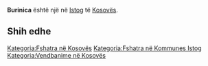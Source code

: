 {{Fshat në 
 | Emri                = Burinica
 | EmriAlt                = 
 | NAME_SHORT_FORM=      
 | NAME_GENERIC=      
 | NAME_SORT_NAME_RO=      BURINICA
 | FULL_NAME_RO = Burinica
 | FULL_NAME_ND_RO=Burinica
 | SORT_NAME_RG=BURINICA
 | FULL_NAME_RG=Burinica
 | FULL_NAME_ND_RG=Burinica
 | SRP_NAME_SHORT_FORM=      
 | SRP_NAME_GENERIC=      
 | SRP_NAME_SORT_NAME_RO=      
 | SRP_FULL_NAME_RO = 
 | SRP_FULL_NAME_ND_RO=
 | SRP_SORT_NAME_RG=
 | SRP_FULL_NAME_RG=
 | SRP_FULL_NAME_ND_RG=
 | Emri (Rasa dhanore) = 
 | Figura              = 
 | Shteti              = Kosovo
 | Komuna              = Istog
 | Kodi postar         = 
 | Sipërfaqja          = 

 | Popullsia           = 

 | Regj. i popullsisë  = 
 | Dend. e popullsisë  = 
 | Faqja zyrtare       = 
 <!--- Koordinatat ----> 
 | Gjerësia            = 42.396389
 | Gjatësia            = 21.550556
 | Lartësia            = 
}}
'''Burinica''' është një [[]] në [[Istog]] të [[Kosovës]].

<!-- == Gjeografia == -->
<!-- == Historia == -->
<!-- == Demografia == -->
== Shih edhe ==
{{Komuna Istog}}
{{Kosovo-Administrata-Cung}}

[[Kategoria:Fshatra në Kosovës]]
[[Kategoria:Fshatra në Kommunes Istog]]
[[Kategoria:Vendbanime në Kosovës]]